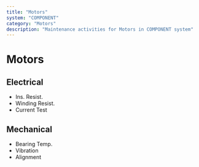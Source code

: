 ```yaml
---
title: "Motors"
system: "COMPONENT"
category: "Motors"
description: "Maintenance activities for Motors in COMPONENT system"
---
```


# Motors


## Electrical

- Ins. Resist.
- Winding Resist.
- Current Test


## Mechanical

- Bearing Temp.
- Vibration
- Alignment


